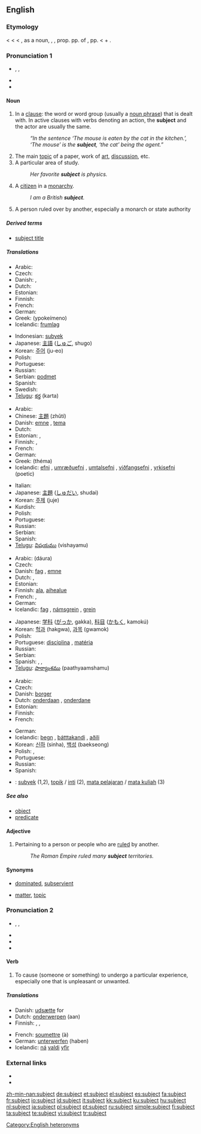 ==English==
{{wikipedia|dab=subject}}
{{rank|dark|ye|common|439|subject|can't|ready|ought}}

===Etymology===
< {{etyl|enm}} {{term|subget}} < {{etyl|fro}} {{term|suget}} < {{etyl|la}} {{term|subiectus||lying under or near, adjacent, also subject, exposed}}, as a noun, {{term|subiectus||a subject, an inferior}}, {{term|subiectum||the subject of a proposition}}, prop. pp. of {{term|subiicere||to throw, lay, place, or bind under, subject}}, pp. {{term|subiectus}} < {{term|sub||under}} + {{term|iacere||to throw}}.

{{etystub|probably 3 etymologies}}

===Pronunciation 1===
{{rfc-pron-n|Pronunciation 1|lang=en}}
* {{enPR|sŭbʹjĕkt}}, {{IPA|/ˈsʌb.dʒɛkt/}}, {{SAMPA|/"sVbdZEkt/}}
* {{audio|en-us-subject-noun.ogg|Audio (US)}}
* {{hyphenation|sub|ject}}

====Noun====
{{en-noun}}

# {{grammar}} In a [[clause]]: the word or word group (usually a [[noun phrase]]) that is dealt with. In active clauses with verbs denoting an action, the '''subject''' and the actor are usually the same.
#: ''“In the sentence ‘The mouse is eaten by the cat in the kitchen.’, ‘The mouse’ is the '''subject''', ‘the cat’ being the agent.”''
# The main [[topic]] of a paper, work of [[art]], [[discussion]], etc.
# A particular area of study.
#: ''Her favorite '''subject''' is physics.''
# A [[citizen]] in a [[monarchy]].
#: ''I am a British '''subject'''.''
# A person ruled over by another, especially a monarch or state authority

=====Derived terms=====
* [[subject title]]

=====Translations=====
{{trans-top|in grammar}}
* Arabic: {{Arab|[[فاعل]]}} {{unicode|(fá:ʕil)}} {{m}}
* Czech: {{t-|cs|podmět|m}}
* Danish: {{t-|da|grundled|n}}, {{t-|da|subjekt|n}}
* Dutch: {{t+|nl|onderwerp|n}}
* Estonian: {{t-|et|alus}}
* Finnish: {{t+|fi|subjekti}}
* French: {{t+|fr|sujet|m}}
* German: {{t+|de|Subjekt|n}}
* Greek: {{t+|el|υποκείμενο|n|sc=Grek}} (ypokeímeno)
* Icelandic: [[frumlag]] {{n}}
{{trans-mid}}
* Indonesian: [[subyek]]
* Japanese: [[主語]] ([[しゅご]], shugo)
* Korean: [[주어]] (ju-eo)
* Polish: {{t+|pl|podmiot|m}}
* Portuguese: {{t+|pt|sujeito|m}}
* Russian: {{t|ru|подлежащее|n|tr=podl'ežáš'eje|sc=Cyrl}}
* Serbian: [[podmet]] {{m}}
* Spanish: {{t+|es|sujeto|m}}
* Swedish: {{t+|sv|subjekt}}
* [[Telugu]]: [[కర్త]] (karta)
{{trans-bottom}}

{{trans-top|main topic}}
* Arabic: {{Arab|[[موضوع]]}} {{unicode|(mauɖú:ʕ)}} {{m}}
* Chinese: [[主題]] (zhǔtí)
* Danish: [[emne]] {{n}}, [[tema]] {{n}}
* Dutch: {{t+|nl|onderwerp}}
* Estonian: {{t+|et|aine}}, {{t-|et|teema}}
* Finnish: {{t+|fi|aihe}}, {{t-|fi|teema}}
* French: {{t+|fr|sujet|m}}
* German: {{t+|de|Thema|n}}
* Greek: {{t+|el|θέμα|n|sc=Grek}} (théma)
* Icelandic: [[efni]] {{n}}, [[umræðuefni]] {{n}}, [[umtalsefni]] {{n}}, [[viðfangsefni]] {{n}}, [[yrkisefni]] (poetic) {{n}}
{{trans-mid}}
* Italian: {{t+|it|soggetto|m}}
* Japanese: [[主題]] ([[しゅだい]], shudai)
* Korean: [[주제]] (juje)
* Kurdish: {{t+|ku|بابه‌ت|sc=KUchar}}
* Polish: {{t+|pl|temat|m}}
* Portuguese: {{t+|pt|matéria|f}}
* Russian: {{t+|ru|предмет|m|tr=predmét|sc=Cyrl}}
* Serbian: {{t-|sr|predmet|m}}
* Spanish: {{t+|es|materia|f}}
* [[Telugu]]: [[విషయము]] (vishayamu)
{{trans-bottom}}

{{trans-top|particular area of study}}
* Arabic: {{Arab|[[دورة]]}} (dáura) {{f}}
* Czech: {{t+|cs|předmět|m}}
* Danish: [[fag]] {{n}}, [[emne]] {{n}}
* Dutch: {{t+|nl|vak|n}}, {{t+|nl|vakgebied|n}}
* Estonian: {{t+|et|aine}}
* Finnish: [[ala]], [[aihealue]]
* French: {{t+|fr|matière|f}}, {{t+|fr|discipline|f}}
* German: {{t+|de|Fach|n}}
* Icelandic: [[fag]] {{n}}, [[námsgrein]] {{f}}, [[grein]] {{f}}
{{trans-mid}}
* Japanese: [[学科]] ([[がっか]], gakka), [[科目]] ([[かもく]], kamokú)
* Korean: [[헉과]] (hakgwa), [[과목]] (gwamok)
* Polish: {{t+|pl|przedmiot|m}}
* Portuguese: [[disciplina]] {{f}}, [[matéria]] {{f}}
* Russian: {{t+|ru|предмет|m|tr=predmét|sc=Cyrl}}
* Serbian: {{t-|sr|predmet|m}}
* Spanish: {{t+|es|asignatura|f}}, {{t+|es|materia|f}}, {{t-|es|curso|m}}
* [[Telugu]]: [[పాఠ్యాంశము]] (paathyaamshamu)
{{trans-bottom}}

{{trans-top|citizen in a monarchy}}
* Arabic: {{Arab|[[رعية]]}} {{unicode|(raʕíyya)}}
* Czech: {{t-|cs|poddaný|m}}
* Danish: [[borger]] {{c}}
* Dutch: [[onderdaan]] {{m}}, [[onderdane]] {{f}}
* Estonian: {{t-|et|alam}}
* Finnish: {{t-|fi|alamainen}}
* French: {{t+|fr|sujet|m}}
{{trans-mid}}
* German: {{t+|de|Untertan|m}}
* Icelandic: [[þegn]] {{k}}, [[þátttakandi]] {{k}}, [[aðili]] {{k}}
* Korean: [[신하]] (sinha), [[백성]] (baekseong)
* Polish:  {{t|pl|poddany|m}}, {{t|pl|poddana|f}}
* Portuguese: {{t+|pt|súdito|m}}
* Russian: {{t+|ru|подданный|m|tr=póddannyj|sc=Cyrl}}
* Spanish: {{t+|es|súbdito|m}}
{{trans-bottom}}

{{checktrans-top}}
<!--Remove this section once all of the translations below have been moved into the tables above.-->
* {{ttbc|Indonesian}}: [[subyek]] (1,2), [[topik]] / [[inti]] (2), [[mata pelajaran]] / [[mata kuliah]] (3)
{{trans-bottom}}

=====See also=====
* [[object]]
* [[predicate]]

====Adjective====
{{en-adj|-}}

# Pertaining to a person or people who are [[rule]]d by another.
#: ''The Roman Empire ruled many '''subject''' territories.''

====Synonyms====
* {{italbrac-colon|politics}} [[dominated]], [[subservient]]
* {{italbrac-colon|discussion}} [[matter]], [[topic]]

===Pronunciation 2===
* {{enPR|səb-jĕktʹ}}, {{IPA|/səbˈdʒɛkt/|/sʌbˈdʒɛkt/}}, {{SAMPA|/s@b"dZEkt/}}
* {{audio|en-us-subject-verb.ogg|Audio (US)}}
* {{rhymes|ɛkt}}
* {{hyphenation|sub|ject}}

====Verb====
{{en-verb}}

# {{transitive|construed with '''to'''}} To cause (someone or something) to undergo a particular experience, especially one that is unpleasant or unwanted.

=====Translations=====
{{trans-top|cause to undergo}}
* Danish: [[udsætte]] for
* Dutch: [[onderwerpen]] (aan)
* Finnish: {{t+|fi|pakottaa}}, {{t-|fi|painostaa}}, {{t+|fi|alistaa}}
{{trans-mid}}
* French: [[soumettre]] (à)
* German: [[unterwerfen]] (haben)
* Icelandic: [[ná]] [[valdi]] [[yfir]]
{{trans-bottom}}

===External links===
* {{R:Webster 1913}}
* {{R:Century 1911}}

[[Category:English heteronyms]]

[[zh-min-nan:subject]]
[[de:subject]]
[[et:subject]]
[[el:subject]]
[[es:subject]]
[[fa:subject]]
[[fr:subject]]
[[io:subject]]
[[id:subject]]
[[it:subject]]
[[kk:subject]]
[[ku:subject]]
[[hu:subject]]
[[nl:subject]]
[[ja:subject]]
[[pl:subject]]
[[pt:subject]]
[[ru:subject]]
[[simple:subject]]
[[fi:subject]]
[[ta:subject]]
[[te:subject]]
[[vi:subject]]
[[tr:subject]]